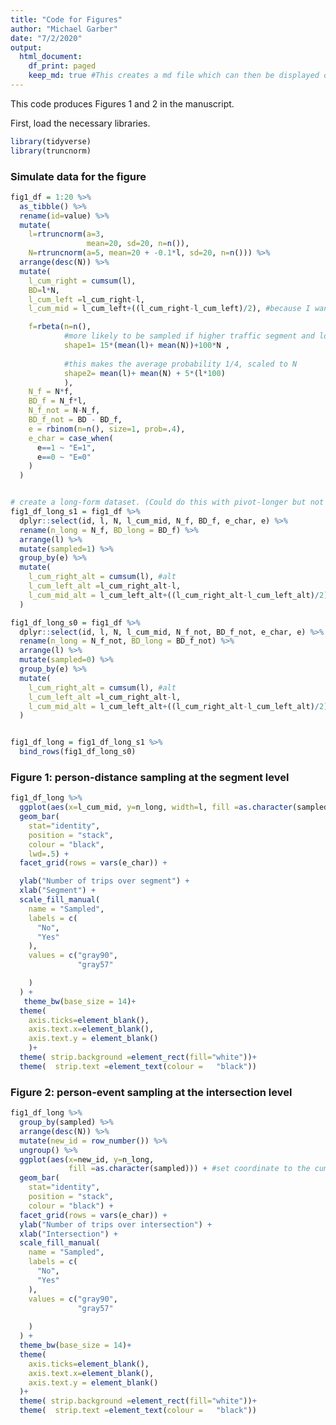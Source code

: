 ```yaml
---
title: "Code for Figures"
author: "Michael Garber"
date: "7/2/2020"
output:
  html_document:
    df_print: paged
    keep_md: true #This creates a md file which can then be displayed on github. See https://happygitwithr.com/rmd-test-drive.html
---
```


This code produces Figures 1 and 2 in the manuscript.

First, load the necessary libraries.
```r

library(tidyverse) 
library(truncnorm)
```


### Simulate data for the figure

```r
fig1_df = 1:20 %>% 
  as_tibble() %>% 
  rename(id=value) %>%
  mutate(
    l=rtruncnorm(a=3,
                 mean=20, sd=20, n=n()),
    N=rtruncnorm(a=5, mean=20 + -0.1*l, sd=20, n=n())) %>% 
  arrange(desc(N)) %>% 
  mutate(
    l_cum_right = cumsum(l),
    BD=l*N,
    l_cum_left =l_cum_right-l,
    l_cum_mid = l_cum_left+((l_cum_right-l_cum_left)/2), #because I want to plot at midpoint

    f=rbeta(n=n(),
            #more likely to be sampled if higher traffic segment and longer segment
            shape1= 15*(mean(l)+ mean(N))+100*N , 
            
            #this makes the average probability 1/4, scaled to N
            shape2= mean(l)+ mean(N) + 5*(l*100)
            ),
    N_f = N*f,
    BD_f = N_f*l,
    N_f_not = N-N_f,
    BD_f_not = BD - BD_f,
    e = rbinom(n=n(), size=1, prob=.4),
    e_char = case_when(
      e==1 ~ "E=1",
      e==0 ~ "E=0"
    )
  )


# create a long-form dataset. (Could do this with pivot-longer but not yet intuitive to me)
fig1_df_long_s1 = fig1_df %>% 
  dplyr::select(id, l, N, l_cum_mid, N_f, BD_f, e_char, e) %>% 
  rename(n_long = N_f, BD_long = BD_f) %>% 
  arrange(l) %>% 
  mutate(sampled=1) %>% 
  group_by(e) %>% 
  mutate(
    l_cum_right_alt = cumsum(l), #alt
    l_cum_left_alt =l_cum_right_alt-l,
    l_cum_mid_alt = l_cum_left_alt+((l_cum_right_alt-l_cum_left_alt)/2)
  )

fig1_df_long_s0 = fig1_df %>% 
  dplyr::select(id, l, N, l_cum_mid, N_f_not, BD_f_not, e_char, e) %>% 
  rename(n_long = N_f_not, BD_long = BD_f_not) %>% 
  arrange(l) %>% 
  mutate(sampled=0) %>% 
  group_by(e) %>% 
  mutate(
    l_cum_right_alt = cumsum(l), #alt
    l_cum_left_alt =l_cum_right_alt-l,
    l_cum_mid_alt = l_cum_left_alt+((l_cum_right_alt-l_cum_left_alt)/2)
  )


fig1_df_long = fig1_df_long_s1 %>% 
  bind_rows(fig1_df_long_s0)

```

### Figure 1: person-distance sampling at the segment level

```r
fig1_df_long %>% 
  ggplot(aes(x=l_cum_mid, y=n_long, width=l, fill =as.character(sampled))) + #set coordinate to the cumulative midpoint
  geom_bar(
    stat="identity", 
    position = "stack",
    colour = "black",
    lwd=.5) +
  facet_grid(rows = vars(e_char)) +

  ylab("Number of trips over segment") +
  xlab("Segment") +
  scale_fill_manual(
    name = "Sampled",
    labels = c(
      "No",
      "Yes"
    ),
    values = c("gray90",
               "gray57"

    )
  ) +
   theme_bw(base_size = 14)+
  theme(
    axis.ticks=element_blank(),
    axis.text.x=element_blank(),
    axis.text.y = element_blank()
    )+
  theme( strip.background =element_rect(fill="white"))+
  theme(  strip.text =element_text(colour =   "black"))
```

### Figure 2: person-event sampling at the intersection level

```r
fig1_df_long %>% 
  group_by(sampled) %>%  
  arrange(desc(N)) %>% 
  mutate(new_id = row_number()) %>% 
  ungroup() %>% 
  ggplot(aes(x=new_id, y=n_long, 
             fill =as.character(sampled))) + #set coordinate to the cumulative midpoint
  geom_bar(
    stat="identity", 
    position = "stack",
    colour = "black") +
  facet_grid(rows = vars(e_char)) +
  ylab("Number of trips over intersection") +
  xlab("Intersection") +
  scale_fill_manual(
    name = "Sampled",
    labels = c(
      "No",
      "Yes"
    ),
    values = c("gray90",
               "gray57"
               
    )
  ) +
  theme_bw(base_size = 14)+
  theme(
    axis.ticks=element_blank(),
    axis.text.x=element_blank(),
    axis.text.y = element_blank()
  )+
  theme( strip.background =element_rect(fill="white"))+
  theme(  strip.text =element_text(colour =   "black"))
```


